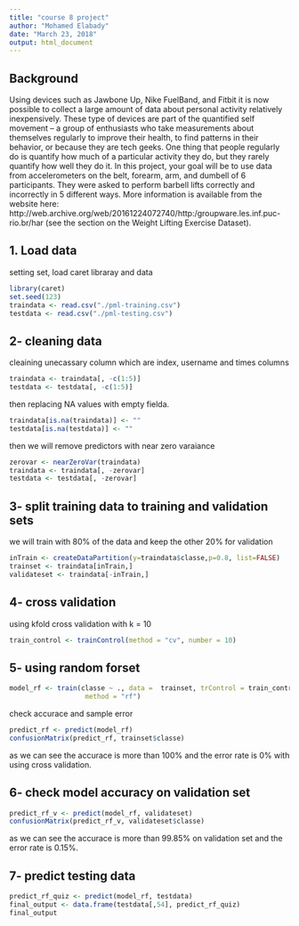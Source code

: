 ```yaml
---
title: "course 8 project"
author: "Mohamed Elabady"
date: "March 23, 2018"
output: html_document
---
```


## Background

Using devices such as Jawbone Up, Nike FuelBand, and Fitbit it is now possible to collect a large amount of data about personal activity relatively inexpensively. These type of devices are part of the quantified self movement – a group of enthusiasts who take measurements about themselves regularly to improve their health, to find patterns in their behavior, or because they are tech geeks. One thing that people regularly do is quantify how much of a particular activity they do, but they rarely quantify how well they do it. In this project, your goal will be to use data from accelerometers on the belt, forearm, arm, and dumbell of 6 participants. They were asked to perform barbell lifts correctly and incorrectly in 5 different ways. More information is available from the website here: http://web.archive.org/web/20161224072740/http:/groupware.les.inf.puc-rio.br/har (see the section on the Weight Lifting Exercise Dataset).

## 1. Load data

setting set, load caret libraray and data
```r
library(caret)
set.seed(123)
traindata <- read.csv("./pml-training.csv")
testdata <- read.csv("./pml-testing.csv")
```

## 2- cleaning data
cleaining unecassary column which are index, username and times columns
```r
traindata <- traindata[, -c(1:5)]
testdata <- testdata[, -c(1:5)]
```

then replacing NA values with empty fielda.
```r
traindata[is.na(traindata)] <- ""
testdata[is.na(testdata)] <- ""
```

then we will remove predictors with near zero varaiance
```r
zerovar <- nearZeroVar(traindata)
traindata <- traindata[, -zerovar]
testdata <- testdata[, -zerovar]
```

## 3- split training data to training and validation sets

we will train with 80% of the data and keep the other 20% for validation
```r
inTrain <- createDataPartition(y=traindata$classe,p=0.8, list=FALSE)
trainset <- traindata[inTrain,]
validateset <- traindata[-inTrain,]
```

## 4- cross validation
using kfold cross validation with k = 10
```r
train_control <- trainControl(method = "cv", number = 10)
```

## 5- using random forset

```r
model_rf <- train(classe ~ ., data =  trainset, trControl = train_control, 
                   method = "rf")
```
check accurace and sample error

```r
predict_rf <- predict(model_rf)
confusionMatrix(predict_rf, trainset$classe)
```
as we can see the accurace is more than 100% and the error rate is 0% with using cross validation.

## 6- check model accuracy on validation set

```r
predict_rf_v <- predict(model_rf, validateset)
confusionMatrix(predict_rf_v, validateset$classe)
```
as we can see the accurace is more than 99.85% on validation set and the error rate is 0.15%.

## 7- predict testing data

```r
predict_rf_quiz <- predict(model_rf, testdata)
final_output <- data.frame(testdata[,54], predict_rf_quiz)
final_output
```